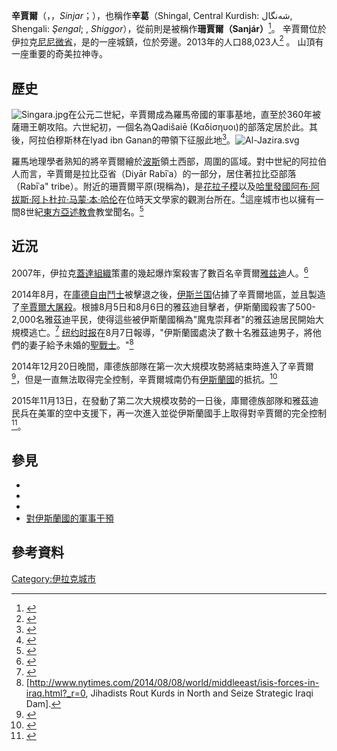 {{Infobox settlement
| official_name        = 辛賈爾<br>[[英語|英語]]: Sinjar
| native_name          = [[阿拉伯語|阿拉伯語]]：سنجار<br>[[庫德語|庫德語]]：شەنگال
| other_name           = 
| image_skyline        = YezidiTemple.JPG
| imagesize            = 
| image_caption        = {{link-en|辛賈爾山|Sinjar Mountains}}上的亞茲迪神寺, 攝於2004年
| image_flag           = 
| image_seal           = 
| image_shield         = 
| nickname             = 
| motto                = 
| image_map            = 
| map_caption          = 
| pushpin_map          = 
| pushpin_mapsize      = 
| coordinates_display  = 
| coordinates_region   = 
| subdivision_type     = 国家
| subdivision_name     = {{flag|Iraq}}
| subdivision_type1    = [[伊拉克行政区划|省份]]
| subdivision_name1    = [[尼尼微省|尼尼微省]]
| subdivision_type2    = 县份
| subdivision_name2    = {{link-en|辛賈爾縣|Sinjar District}}
| parts_type              = [[List_of_active_rebel_groups#Syria|Occupation]]
| parts_style             = 
| established_title    = 
| established_date     = 
| government_type      = 
| leader_title         = 
| leader_name          = 
| area_footnotes       = 
| area_water_percent   = 
| elevation_footnotes  = 
| elevation_m          = 522
| population_footnotes = 
| population_total     = 450,000
| population_as_of     = 2013
| population_note      = 
| timezone             = GMT
| utc_offset           = +3
| timezone_DST         = 
| utc_offset_DST       = 
| postal_code_type     = 
| postal_code          = 
| website              = 
| footnotes            = 
}}

'''辛賈爾'''（{{Lang-ar|Sinjar}}，{{Lang-ar|سنجار}}，''Sinjar''；{{Lang-la|Singara}}），也稱作'''辛葛'''（Shingal, Central Kurdish:<span> </span><span lang="ckb">شەنگال</span>, Shengali: ''Şengal''; {{Lang-syc|ܫܝܓܳܪ}}, ''Shiggor''），從前則是被稱作'''珊賈爾（Sanjár）'''<ref name="abul">{{Citation|last = Abul Fazl-i-Ạllámí|others = Translated by H.S. Jarrett|ref = {{harvid|Jarrett|1894}}|title = The Áin I Akbarí|publisher = Baptist Mission Press for the Asiatic Society of Bengal|location = Calcutta|volume = Vol. III|url = https://books.google.co.uk/books?id=81AmAQAAIAAJ&pg=PA26|contribution = Description of the Earth|p = 25–27|date = 1894}}</ref>。 辛賈爾位於伊拉克[[尼尼微省|尼尼微省]]，是{{link-en|辛賈爾縣|Sinjar District}}的一座城鎮，位於{{link-en|辛賈爾山脈|Sinjar Mountains}}旁邊。2013年的人口88,023人<ref>{{Cite web|url = http://www.world-gazetteer.com/wg.php?x=1&men=gcis&lng=en&des=gamelan&geo=-3&col=abcdefghinoq&msz=1500&geo=-105|title = Iraq: largest cities and towns and statistics of their population|publisher = World Gazetteer <!-- Blacklisted but valid: |archiveurl=http://archive[dot]today/xrUEM#selection-115.0-115.15 |archivedate=27 June 2013 |accessdate=20 June 2014 -->}}</ref> 。
{{link-en|辛賈爾山|Sinjar Mountains}}山頂有一座重要的奇美拉神寺。

== 歷史 ==
[[File:Singara.jpg|left]]在公元二世紀，辛賈爾成為羅馬帝國的軍事基地，直至於360年被薩珊王朝攻陷。六世紀初，一個名為Qadišaiē (Kαδίσηυοι)的部落定居於此。其後，阿拉伯穆斯林在Iyad ibn Ganan的帶領下征服此地<ref>{{Cite book|title=The Byzantine Apocalyptic Tradition|url=https://archive.org/details/byzantineapocaly00alex|last=Alexander|first=Paul J|publisher=University of California Press|year=1985|isbn=0520049985|location=|pages=[https://archive.org/details/byzantineapocaly00alex/page/n93 27]}}</ref>。[[File:Al-Jazira.svg|thumb]]

羅馬地理學者熟知的{{link-en|普丁格地圖|Peutinger's map}}將辛賈爾繪於[[波斯|波斯]]領土西部，{{link-en|辛賈爾山脈|Sinjar Mountains}}周圍的區域。對中世紀的阿拉伯人而言，辛賈爾是拉比亞省（Diyār Rabīʿa）的一部分，居住著拉比亞部落（Rabīʿa" tribe）。附近的珊賈爾平原(現稱為{{link-en|尼尼微平原|Nineveh plains}})，是[[花拉子模|花拉子模]]以及[[哈里發國|哈里發國]][[阿布·阿拔斯·阿卜杜拉·马蒙·本·哈伦|阿布·阿拔斯·阿卜杜拉·马蒙·本·哈伦]]在位時天文學家的觀測台所在。<ref name="abul">{{Citation|last = Abul Fazl-i-Ạllámí|others = Translated by H.S. Jarrett|ref = {{harvid|Jarrett|1894}}|title = The Áin I Akbarí|publisher = Baptist Mission Press for the Asiatic Society of Bengal|location = Calcutta|volume = Vol. III|url = https://books.google.co.uk/books?id=81AmAQAAIAAJ&pg=PA26|contribution = Description of the Earth|p = 25–27|date = 1894}}</ref>這座城市也以擁有一間8世紀[[東方亞述教會|東方亞述教會]]教堂聞名。<ref>{{Cite book|url = http://books.google.com/books?id=8CYpAAAAYAAJ&pg=PA126|title = A short history of Syriac literature|publisher = |accessdate = 23 December 2014}}</ref>

== 近況 ==
2007年，伊拉克[[蓋達組織|蓋達組織]]策畫的幾起爆炸案殺害了數百名辛賈爾[[雅兹迪|雅兹迪]]人。<ref>{{Cite news|last1 = Shefler|first1 = Gil|title = Islamic State accused of capturing Yazidi women and forcing them to convert, or else|url = http://www.washingtonpost.com/national/religion/islamic-state-accused-of-capturing-yazidi-women-and-forcing-them-to-convert-or-else/2014/08/07/5e6080ba-1e70-11e4-9b6c-12e30cbe86a3_story.html|accessdate = October 7, 2014|work = Washington Post|agency = Religion News Service|date = August 7, 2014}}</ref>

2014年8月，在[[佩什梅格|庫德自由鬥士]]被擊退之後，[[伊斯兰国|伊斯兰国]]佔據了辛賈爾地區，並且製造了[[辛賈爾大屠殺|辛賈爾大屠殺]]。根據8月5日和8月6日的雅茲迪目擊者，伊斯蘭國殺害了500-2,000名雅茲迪平民，使得這些被伊斯蘭國稱為"魔鬼崇拜者"的雅茲迪居民開始大規模逃亡。<ref>{{Cite news|url = http://www.washingtonpost.com/world/islamic-state-seize-town-of-sinjar-pushing-out-kurds-and-sending-yazidis-fleeing/2014/08/03/52ab53f1-48de-4ae1-9e1d-e241a15f580e_story.html|title = Islamic State seizes town of Sinjar, pushing out Kurds and sending Yazidis fleeing|author = Loveday Morris|work = [[Washington_Post|Washington Post]]|publisher = WP website|date = 3 August 2014|accessdate = 7 August 2014}}</ref> [[纽约时报|纽约时报]]在8月7日報導，"伊斯蘭國處決了數十名雅茲迪男子，將他們的妻子給予未婚的[[聖戰士|聖戰士]]。"<ref>[http://www.nytimes.com/2014/08/08/world/middleeast/isis-forces-in-iraq.html?_r=0, Jihadists Rout Kurds in North and Seize Strategic Iraqi Dam]. </ref>

2014年12月20日晚間，庫德族部隊在第一次大規模攻勢將結束時進入了辛賈爾<ref name="45_execution">{{Cite web|url = http://www.dpa-international.com/news/international/iraqs-kurds-press-offensive-against-islamic-state-in-sinjar-a-43622773.html?|title = Iraq's Kurds press offensive against Islamic State in Sinjar|work = DPA International|accessdate = 21 December 2014}}</ref>，但是一直無法取得完全控制，辛賈爾城南仍有[[伊斯蘭國|伊斯蘭國]]的抵抗。<ref>{{Cite web|url = http://www.wsj.com/articles/iraqi-kurds-push-into-sinjar-after-islamic-state-occupation-1419165717|title = Iraqi Kurds Advance Against Islamic State in Sinjar|work = Wall Street Journal|accessdate = 21 December 2014}}</ref>

2015年11月13日，在發動了第二次大規模攻勢的一日後，庫爾德族部隊和雅茲迪民兵在美軍的空中支援下，再一次進入並從伊斯蘭國手上取得對辛賈爾的完全控制<ref>{{Cite news|url=http://www.bbc.co.uk/news/34806556|title=Iraqi town of Sinjar 'liberated' from IS|date=2015-11-13|newspaper=BBC News|accessdate=2018-03-11|language=en-GB}}</ref>。

== 參見 ==
*{{link-en|辛賈爾大屠殺|Sinjar massacre}}
*{{link-en|2014年12月辛賈爾攻勢|December 2014 Sinjar offensive}}
*{{link-en|伊斯蘭國對亞茲迪人的迫害|Persecution of Yazidis by ISIL}}
*[[對伊斯蘭國的軍事干預|對伊斯蘭國的軍事干預]]

== 參考資料 ==
{{Reflist}}

{{DEFAULTSORT: Sinjar}}
[[Category:伊拉克城市|Category:伊拉克城市]]